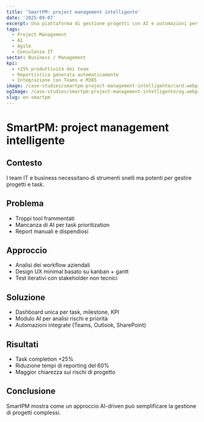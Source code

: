 ```yaml
---
title: 'SmartPM: project management intelligente'
date: '2025-09-07'
excerpt: Una piattaforma di gestione progetti con AI e automazioni per team agili.
tags:
  - Project Management
  - AI
  - Agile
  - Consulenza IT
sector: Business / Management
kpi:
  - +25% produttività dei team
  - Reportistica generata automaticamente
  - Integrazione con Teams e M365
image: /case-studies/smartpm-project-management-intelligente/card.webp
ogImage: /case-studies/smartpm-project-management-intelligente/og.webp
slug: en-smartpm
---
```


# SmartPM: project management intelligente

## Contesto
I team IT e business necessitano di strumenti snelli ma potenti per gestire progetti e task.

## Problema
- Troppi tool frammentati  
- Mancanza di AI per task prioritization  
- Report manuali e dispendiosi  

## Approccio
- Analisi dei workflow aziendali  
- Design UX minimal basato su kanban + gantt  
- Test iterativi con stakeholder non tecnici  

## Soluzione
- Dashboard unica per task, milestone, KPI  
- Modulo AI per analisi rischi e priorità  
- Automazioni integrate (Teams, Outlook, SharePoint)  

## Risultati
- Task completion +25%  
- Riduzione tempi di reporting del 60%  
- Maggior chiarezza sui rischi di progetto  

## Conclusione
SmartPM mostra come un approccio AI-driven può semplificare la gestione di progetti complessi.
